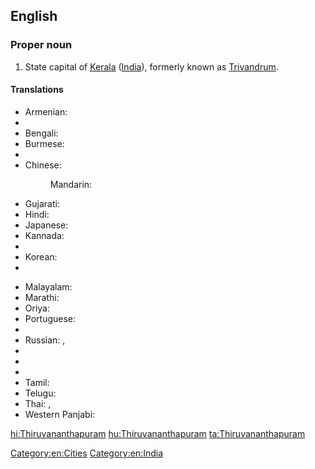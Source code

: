==English==
{{wikipedia}}

===Proper noun===
{{en-proper noun}}

# State capital of [[Kerala]] ([[India]]), formerly known as [[Trivandrum]].

====Translations====
{{trans-top|capital of Kerala, India}}
* Armenian: {{t|hy|Տիրուվանանտապուրամ|sc=Armn}}
* {{trreq|as}}
* Bengali: {{t|bn|তিরুবনন্তপুরম|sc=Beng|tr=tirubanantapuram}}
* Burmese: {{t|my|တြိဗန်ဒရမ်|sc=Mymr}}
* {{trreq|hne}}
* Chinese:
*: Mandarin: {{t|cmn|特里凡得琅|tr=Tèlǐfándeláng|sc=Hani}}
* Gujarati: {{t|gu|તિરુવનંતપુરમ્|sc=Gujr|tr=tiruvanantapuram}}
* Hindi: {{t|hi|तिरुअनन्तपुरम्|tr=tiru'anantapuram}}
* Japanese: {{t|ja|ティルヴァナンタプラム|tr=Tiruvanantapuramu}}
* Kannada: {{t|kn|ತಿರುವನಂತಪುರಮ್|sc=Knda|tr=tiruvanantapuram}}
* {{trreq|km}}
* Korean: {{t|ko|티루바난타푸람|sc=Kore|tr=tirubanantapuram}}
* {{trreq|lo}}
{{trans-mid}}
* Malayalam: {{t+|ml|തിരുവനന്തപുരം|tr=Tiruvanŭntapuraṁ|sc=Mlym}}
* Marathi: {{t|mr|तिरुवनंतपुरम|sc=Deva|tr=tiruvanantapuram}}
* Oriya: {{t|or|ତ୍ରିବେନ୍ଦ୍ରମ|sc=Orya|tr=tribēndram}}
* Portuguese: {{t|pt|Trivandrum|f}}
* {{trreq|pa}}
* Russian: {{t|ru|Тируванантапурам|m|tr=Tiruvanantapuram}}, {{t|ru|Тривандрум|m|tr=Trivandrum}}
* {{trreq|sat}}
* {{trreq|sip}}
* {{trreq|si}}
* Tamil: {{t|ta|திருவனந்தபுரம்|sc=Taml|tr=tiruvaṉantapuram}}
* Telugu: {{t|te|తిరువనంతపురం|tr=tiruvanantapuraṁ}}
* Thai: {{t|th|ตรีรุวันธปุราม|tr=dtreerúwantábpùraam|sc=Thai}}, {{t|th|ตรีวันดรัม|tr=dtreewandàram|sc=Thai}}
* Western Panjabi: {{t|pnb|تھیروواننتھاپورم}}
{{trans-bottom}}

[[Category:en:Cities]]
[[Category:en:India]]

[[hi:Thiruvananthapuram]]
[[hu:Thiruvananthapuram]]
[[ta:Thiruvananthapuram]]